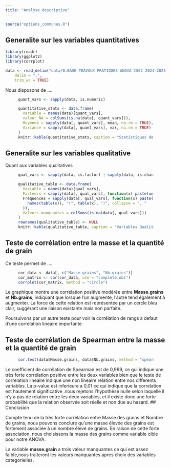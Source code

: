 ```yaml
---
title: "Analyse descriptive"
---
```


```r
source("options_communes.R")
```

## Generalite sur les variables quantitatives

```r
library(readr)
library(ggplot2)
library(corrplot)

```

```r
data <- read_delim("data/0.BASE TRAVAUX PRATIQUES ANOVA ISE2 2024-2025.csv", 
    delim = ";", 
    trim_ws = TRUE)

```
Nous disposons de ....
<figure>
```r
quant_vars <- sapply(data, is.numeric)

quantitative_stats <- data.frame(
  Variable = names(data)[quant_vars],
  valeur_NA = colSums(is.na(data[, quant_vars])),
  Moyenne = sapply(data[, quant_vars], mean, na.rm = TRUE),
  Variance = sapply(data[, quant_vars], var, na.rm = TRUE)
)
knitr::kable(quantitative_stats, caption = "Statistiques des Variables Quantitatives",row.names = FALSE)

```
</figure>

## Generalite sur les variables qualitative

Quant aux variables qualitatives 

<figure>
```r
qual_vars <- sapply(data, is.factor) | sapply(data, is.character)

qualitative_table <- data.frame(
  Variable = names(data)[qual_vars],
  Facteurs = sapply(data[, qual_vars], function(x) paste(unique(x), collapse = ", ")),
  Fréquences = sapply(data[, qual_vars], function(x) paste(
    names(table(x)), "(", table(x), ")", collapse = ", "
  )),
  Valeurs_manquantes = colSums(is.na(data[, qual_vars]))
)
rownames(qualitative_table) <- NULL
knitr::kable(qualitative_table, caption = "Variables Qualitatives, Facteurs, Fréquences et Nombre de Valeurs Manquantes")

```
</figure>

## Teste de corrélation entre la masse et la quantité de grain
Ce teste permet de ....
<figure>
```r

cor_data <- data[, c("Masse.grains", "Nb.grains")]
cor_matrix <- cor(cor_data, use = "complete.obs")
corrplot(cor_matrix, method = "circle")

```
</figure>
Le graphique montre une corrélation positive modérée entre **Masse.grains** et **Nb.grains**, indiquant que lorsque l’un augmente, l’autre tend également à augmenter. La force de cette relation est représentée par un cercle bleu clair, suggérant une liaison existante mais non parfaite.

Poursuivons par un autre teste pour voir la corrélation de rangs a defaut d'une correlation lineaire importante

## Teste de corrélation de Spearman entre la masse et la quantité de grain

<figure>
```r

cor.test(data$Masse.grains, data$Nb.grains, method = "spearman")


```
</figure>
Le coefficient de corrélation de Spearman est de 0,969, ce qui indique une très forte corrélation positive entre les deux variables bien que le teste de correlation lineaire indique une non lineaire relation entre nos differents variables.
La p-value est inferieure a 0,01 ce qui indique que la correlation est hautement significative .nous rejetons l'hypothèse nulle selon laquelle il n'y a pas de relation entre les deux variables, et il existe donc une forte probabilité que la relation observée soit réelle et non due au hasard.
## Conclusion
<div class="important">
Compte tenu de la très forte corrélation entre Masse des grains et Nombre de grains, nous pouvons conclure qu'une masse élevée des grains est fortement associée à un nombre élevé de grains. En raison de cette forte association, nous choisissons la masse des grains comme variable cible pour notre ANOVA.
</div>
La variable **masse.grain** a trois valeur manquantes ce qui est assez faible,nous traiteront les valeurs manquantes apres choix des variables categorielles.
